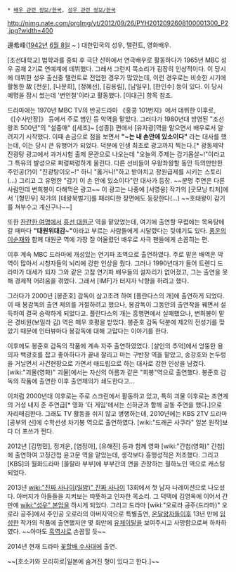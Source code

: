  * [[배우 관련 정보/한국]], [[성우 관련 정보/한국]]

http://nimg.nate.com/orgImg/yt/2012/09/26/PYH2012092608100001300_P2.jpg?width=400

邊希峰([[1942년]] [[6월 8일]] ~ ) 
대한민국의 성우, 탤런트, 영화배우.

[조선대학교] 법학과를 중퇴 후 극단 산하에서 연극배우로 활동하다가 1965년 MBC 성우 공채 2기로 연예계에 데뷔했다. 그래서 그런지 목소리가 굉장히 인상적이다. 이 당시에 데뷔한 성우 출신중 탤런트로 전업한 경우가 많았는데, 이런 경우로는 비슷한 시기에 활동한 故 [전운], [나문희], [정혜선], [김용림], [남일우], [한인수] 등이 있다. 이 당시 예명을 잠시 썼는데 '변인철'이라고 활동했다. [이대근] 항목 참조.

드라마에는 1970년 MBC TV의 반공드라마 《홍콩 101번지》에서 데뷔한 이후로, 《[수사반장]》 등에서 주로 범인 등 악역을 맡았다. 그러다가 1980년대 방영된 "조선왕조 500년"의 "설중매" ([세조]~ [성종]) 편에서 [유자광]역을 맡으면서 배우로서  알려지기 시작했다. 이때 손금으로 점을 보면서 '''"~는 내 손안에 있소이다"''' 라는 대사를 했는데, 이는 당시 큰 유행어가 되었다. 덕분에 인생 최초로 광고까지 찍는다.[* 광동제약 진광탕 광고에서 과거시험 출제 문관으로 나오는데 "오늘의 주제는 감기몸살~!"이라고 그 특유의 발성으로 쩌렁쩌렁하게 울린다. 다른 선비들이 우왕좌왕할 동안 득의만만한 주인공(?)이 "진광탕이오~!" 하니 "옳거니!"하고 받아치고 장원급제를 시키는 스토리(...) 그리고 그 유명한 "감기 이 손 안에 있소이다"란 대사가 등장. ~~분명 주연은 다른 사람인데 변희봉이 다해먹은 광고~~ 이 광고는 나중에 [서영웅] 작가의 [굿모닝 티처]에서 '[형민우] 작가의 [테왕북벌기]를 패러디한 장면에도 등장한다(...) ~~호태왕이 감기를 쳐부수고 계신구나~~]

또한 [[찬란한 여명]]에서 [[흥선 대원군]] 역을 맡았었는데, 여기에 출연할 무렵에는 목욕탕에 갈 때마다 '''"대원위대감~"'''이라고 부르는 사람들에게 시달렸다는 뒷얘기도 있다. [[풍운]]의 [[이순재]]와 함께 대원군 역에 가장 잘 어울렸던 배우로 사극 팬들에게 손꼽히는 편. 

이후 계속 MBC 드라마에 개성있는 연기파 조역으로 출연하였다. 주로 맡은 배역은 악역이 많아서 시청자들의 뇌리에 강한 인상을 줬다. 그러나 1990년대가 들어 트렌디 드라마가 대세가 되자  그와 같은 고참 연기파 배우들의 설자리가 없어졌고, 그는 출연을 못해 경제적 어려움을 겪었다. 그래서 [IMF]가 터지자 낙향을 하려고 했다. 

그러다가 2000년 [봉준호] 감독이 삼고초려 하여 [플란다스의 개]에 출연하게 되었다. 이 때 봉감독의 출연 제의를 거절하려고 했으나, 봉감독이 그동안의 출연작을 꿰면서 설득하여 결국 승락하게 되었다고. 플란다스의 개는 흥행면에서 실패했으나, 변희봉이 맡은 경비원(보일라 김) 역은 매우 호평을 받았다. 봉준호 감독 덕분에 제2의 전성기를 맞았기 때문에 인터뷰마다 봉감독에 대해 고맙다는 이야기를 한다. 

이후에도 봉준호 감독의 작품에 계속 자주 출연하였었다. [살인의 추억]에서 엉뚱한 용의자 백광호를 잡고 좋아하다가 끝내 잘리고 마는 구반장 역을 맡았고, 송강호와 논두렁을 거닐면서 사건현장으로 가면서 애드립으로 하는 대사로 강한 인상을 남겼다. [wiki:"괴물(영화)" 괴물]에서는 자신의 이름과 같은 "희봉"역으로 출연했다. 봉준호 감독의 작품에 출연한 이후 출연제의가 쇄도한다고...

이처럼 2000년대 이후로는 주로 스크린에서 활동하고 있고, 특히 괴물 이후로는 조연계의 거성 내지 준 주연급[* 영화 '더 게임'에서는 신하균과 함께 공동 주연을 했다.]으로 자리매김한다. 그래도 TV 활동을 쉬지 않고 병행하는데, 2010년에는 KBS 2TV 드라마 [공부의 신]에 수학선생 차기봉 역으로 출연하였다. [wiki:"드래곤 사쿠라" 일본 원작]보다 더 포쓰가 쩐다.

2012년 [김명민], 정겨운, [염정아], [유해진] 등과 함께 영화 [wiki:"간첩(영화)" 간첩]에 출연하여 고정간첩 윤고문 역을 맡았는데, 생각보다 흥행성적은 저조했다. 그리고 [KBS]의 월화드라마 [울랄라 부부]에 부부간의 연을 관장하는 월하노인 역으로 캐스팅 되었다. 

2013년 [[wiki:"진짜 사나이(일밤)" 진짜 사나이]] 13회에서 첫 남자 나레이션으로 나오셨다. 아버지가 아들들을 지켜보는 따뜻하고 인자한 목소리. 그 덕택에 김영옥에 이어서 간만에 [[wiki:"성우" 본업]]을 하시게 되었다. 그리고 드라마 [wiki:"오로라 공주(드라마)" 오로라 공주]에서 주인공 오로라의 아버지역으로 특별출연, [[온달왕자들]]이후 13년 만에 [[임성한]] 작가의 작품에 출연했지만 몇 회만에 [[유체이탈]]을 보여주시고 사망함으로써 하차하였다. ~~아마도 [[흑역사]]로 손꼽힐 듯~~

2014년 현재 드라마 [[꽃할배 수사대]]에 출연.

~~[호소카와 모리히로|일본에 숨겨진 형이 있다고 한다.]~~
